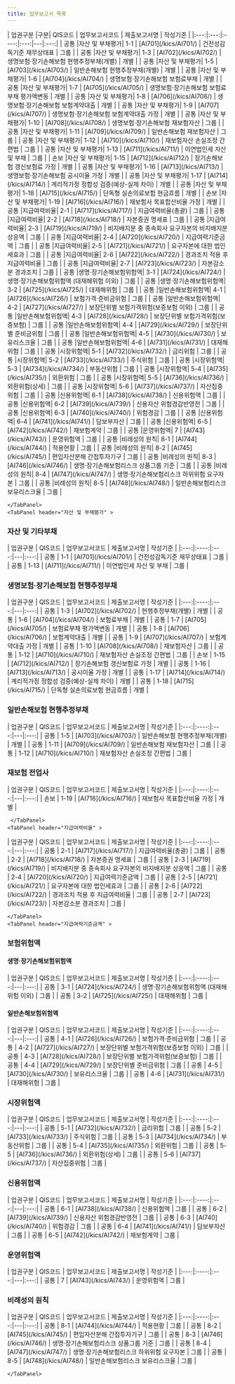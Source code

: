 ```yaml
---
title: 업무보고서 목록
---
```


<TabView>
    <TabPanel header="전체" >
<SubText>
| 업권구분 |구분| QIS코드 | 업무보고서코드 | 제출보고서명 | 작성기준 |
|:---:|:---:|:----:|:---:|---|:---:|
| 공통 |자산 및 부채평가| 1-1  | [AI701](/kics/AI701/) | 건전성감독기준 재무상태표 | 그룹 |
| 공통 |자산 및 부채평가| 1-3  | [AI702](/kics/AI702/) | 생명보험·장기손해보험 현행추정부채(개별) | 개별 |
| 공통 |자산 및 부채평가| 1-5  | [AI703](/kics/AI703/) | 일반손해보험 현행추정부채(개별) | 개별 |
| 공통 |자산 및 부채평가| 1-6  | [AI704](/kics/AI704/) | 생명보험·장기손해보험 보험료부채 | 개별 |
| 공통 |자산 및 부채평가| 1-7  | [AI705](/kics/AI705/) | 생명보험·장기손해보험 보험료부채 평가액변동 | 개별 |
| 공통 |자산 및 부채평가| 1-8  | [AI706](/kics/AI706/) | 생명보험·장기손해보험 보험계약대출 | 개별 |
| 공통 |자산 및 부채평가| 1-9  | [AI707](/kics/AI707/) | 생명보험·장기손해보험 보험계약대출 가정 | 개별 |
| 공통 |자산 및 부채평가| 1-10 | [AI708](/kics/AI708/) | 생명보험·장기손해보험 재보험자산 | 그룹 |
| 공통 |자산 및 부채평가| 1-11 | [AI709](/kics/AI709/) | 일반손해보험 재보험자산 | 그룹 |
| 공통 |자산 및 부채평가| 1-12 | [AI710](/kics/AI710/) | 재보험자산 손실조정 간편법 | 그룹 |
| 공통 |자산 및 부채평가| 1-13 | [AI711](/kics/AI711/) | 이연법인세 자산 및 부채 | 그룹 |
| 손보 |자산 및 부채평가| 1-15 | [AI712](/kics/AI712/) | 장기손해보험 갱신보험료 가정 | 개별 |
| 공통 |자산 및 부채평가| 1-16 | [AI713](/kics/AI713/) | 생명보험·장기손해보험 공시이율 가정 | 개별 |
| 공통 |자산 및 부채평가| 1-17 | [AI714](/kics/AI714/) | 계리적가정 정합성 검증(예상-실제 차이) | 개별 |
| 공통 |자산 및 부채평가| 1-18 | [AI715](/kics/AI715/) | 단독형 실손의료보험 현금흐름 | 개별 |
| 손보 |자산 및 부채평가| 1-19 | [AI716](/kics/AI716/) | 재보험사 목표합산비율 가정 | 개별 |
| 공통 |지급여력비율| 2-1 | [AI717](/kics/AI717/) | 지급여력비율(총괄) | 그룹 |
| 공통 |지급여력비율| 2-2 | [AI718](/kics/AI718/) | 자본증권 명세표 | 그룹 |
| 공통 |지급여력비율| 2-3 | [AI719](/kics/AI719/) | 비지배지분 중 종속회사 요구자본의 비지배지분 상응액 | 그룹 |
| 공통 |지급여력비율| 2-4 | [AI720](/kics/AI720/) | 지급여력기준금액 | 그룹 |
| 공통 |지급여력비율| 2-5 | [AI721](/kics/AI721/) | 요구자본에 대한 법인세효과 | 그룹 |
| 공통 |지급여력비율| 2-6 | [AI722](/kics/AI722/) | 경과조치 적용 후 지급여력비율 | 그룹 |
| 공통 |지급여력비율| 2-7 | [AI723](/kics/AI723/) | 자본감소분 경과조치 | 그룹 |
| 공통 |생명·장기손해보험위험액| 3-1 | [AI724](/kics/AI724/) | 생명·장기손해보험위험액 (대재해위험 이외) | 그룹 |
| 공통 |생명·장기손해보험위험액| 3-2 | [AI725](/kics/AI725/) | 대재해위험 | 그룹 |
| 공통 |일반손해보험위험액| 4-1 | [AI726](/kics/AI726/) | 보험가격·준비금위험 | 그룹 |
| 공통 |일반손해보험위험액| 4-2 | [AI727](/kics/AI727/) | 보장단위별 보험가격위험(보증보험 이외) | 그룹 |
| 공통 |일반손해보험위험액| 4-3 | [AI728](/kics/AI728/) | 보장단위별 보험가격위험(보증보험) | 그룹 |
| 공통 |일반손해보험위험액| 4-4 | [AI729](/kics/AI729/) | 보장단위별 준비금위험 | 그룹 |
| 공통 |일반손해보험위험액| 4-5 | [AI730](/kics/AI730/) | 보유리스크율 | 그룹 |
| 공통 |일반손해보험위험액| 4-6 | [AI731](/kics/AI731/) | 대재해위험 | 그룹 |
| 공통 |시장위험액| 5-1 | [AI732](/kics/AI732/) | 금리위험 | 그룹 |
| 공통 |시장위험액| 5-2 | [AI733](/kics/AI733/) | 주식위험 | 그룹 |
| 공통 |시장위험액| 5-3 | [AI734](/kics/AI734/) | 부동산위험 | 그룹 |
| 공통 |시장위험액| 5-4 | [AI735](/kics/AI735/) | 외환위험 | 그룹 |
| 공통 |시장위험액| 5-5 | [AI736](/kics/AI736/) | 외환위험(상세) | 그룹 |
| 공통 |시장위험액| 5-6 | [AI737](/kics/AI737/) | 자산집중위험 | 그룹 |
| 공통 |신용위험액| 6-1 | [AI738](/kics/AI738/) | 신용위험액 | 그룹 |
| 공통 |신용위험액| 6-2 | [AI739](/kics/AI739/) | 신용자산 위험경감반영전 | 그룹 |
| 공통 |신용위험액| 6-3 | [AI740](/kics/AI740/) | 위험경감 | 그룹 |
| 공통 |신용위험액| 6-4 | [AI741](/kics/AI741/) | 담보부자산 | 그룹 |
| 공통 |신용위험액| 6-5 | [AI742](/kics/AI742/) | 재보험계약 | 그룹 |
| 공통 |운영위험액| 7   | [AI743](/kics/AI743/) | 운영위험액 | 그룹 |
| 공통 |비례성의 원칙| 8-1 | [AI744](/kics/AI744/) | 적용현황 | 그룹 |
| 공통 |비례성의 원칙| 8-2 | [AI745](/kics/AI745/) | 편입자산분해 간접투자기구 | 그룹 |
| 공통 |비례성의 원칙| 8-3 | [AI746](/kics/AI746/) | 생명·장기손해보험리스크 상품그룹 기준 | 그룹 |
| 공통 |비례성의 원칙| 8-4 | [AI747](/kics/AI747/) | 생명·장기손해보험리스크 하위위험 요구자본 | 그룹 |
| 공통 |비례성의 원칙| 8-5 | [AI748](/kics/AI748/) | 일반손해보험리스크 보유리스크율 | 그룹 |
</SubText>

    </TabPanel>
    <TabPanel header="자산 및 부채평가" >
### 자산 및 기타부채

<SubText>
| 업권구분 | QIS코드 | 업무보고서코드 | 제출보고서명 | 작성기준 |
|:---:|:----:|:---:|---|:---:|
| 공통 | 1-1  | [AI701](/kics/AI701/) | 건전성감독기준 재무상태표 | 그룹 |
| 공통 | 1-13 | [AI711](/kics/AI711/) | 이연법인세 자산 및 부채 | 그룹 |
</SubText>

### 생명보험·장기손해보험 현행추정부채

<SubText>
| 업권구분 | QIS코드 | 업무보고서코드 | 제출보고서명 | 작성기준 |
|:---:|:----:|:---:|---|:---:|
| 공통 | 1-3  | [AI702](/kics/AI702/) | 현행추정부채(개별) | 개별 |
| 공통 | 1-6  | [AI704](/kics/AI704/) | 보험료부채 | 개별 |
| 공통 | 1-7  | [AI705](/kics/AI705/) | 보험료부채 평가액변동 | 개별 |
| 공통 | 1-8  | [AI706](/kics/AI706/) | 보험계약대출 | 개별 |
| 공통 | 1-9  | [AI707](/kics/AI707/) | 보험계약대출 가정 | 개별 |
| 공통 | 1-10 | [AI708](/kics/AI708/) | 재보험자산 | 그룹 |
| 공통 | 1-12 | [AI710](/kics/AI710/) | 재보험자산 손실조정 간편법 | 그룹 |
| 손보 | 1-15 | [AI712](/kics/AI712/) | 장기손해보험 갱신보험료 가정 | 개별 |
| 공통 | 1-16 | [AI713](/kics/AI713/) | 공시이율 가정 | 개별 |
| 공통 | 1-17 | [AI714](/kics/AI714/) | 계리적가정 정합성 검증(예상-실제 차이) | 개별 |
| 공통 | 1-18 | [AI715](/kics/AI715/) | 단독형 실손의료보험 현금흐름 | 개별 |

</SubText>

### 일반손해보험 현행추정부채

<SubText>
| 업권구분 | QIS코드 | 업무보고서코드 | 제출보고서명 | 작성기준 |
|:---:|:----:|:---:|---|:---:|
| 공통 | 1-5  | [AI703](/kics/AI703/) | 일반손해보험 현행추정부채(개별) | 개별 |
| 공통 | 1-11 | [AI709](/kics/AI709/) | 일반손해보험 재보험자산 | 그룹 |
| 공통 | 1-12 | [AI710](/kics/AI710/) | 재보험자산 손실조정 간편법 | 그룹 |

</SubText>

### 재보험 전업사

<SubText>
| 업권구분 | QIS코드 | 업무보고서코드 | 제출보고서명 | 작성기준 |
|:---:|:----:|:---:|---|:---:|
| 손보 | 1-19 | [AI716](/kics/AI716/) | 재보험사 목표합산비율 가정 | 개별 |
</SubText>

     </TabPanel>
    <TabPanel header="지급여력비율" >
<SubText>
| 업권구분 | QIS코드 | 업무보고서코드 | 제출보고서명 | 작성기준 |
|:---:|:----:|:---:|---|:---:|
| 공통 | 2-1 | [AI717](/kics/AI717/) | 지급여력비율(총괄) | 그룹 |
| 공통 | 2-2 | [AI718](/kics/AI718/) | 자본증권 명세표 | 그룹 |
| 공통 | 2-3 | [AI719](/kics/AI719/) | 비지배지분 중 종속회사 요구자본의 비지배지분 상응액 | 그룹 |
| 공통 | 2-4 | [AI720](/kics/AI720/) | 지급여력기준금액 | 그룹 |
| 공통 | 2-5 | [AI721](/kics/AI721/) | 요구자본에 대한 법인세효과 | 그룹 |
| 공통 | 2-6 | [AI722](/kics/AI722/) | 경과조치 적용 후 지급여력비율 | 그룹 |
| 공통 | 2-7 | [AI723](/kics/AI723/) | 자본감소분 경과조치 | 그룹 |
</SubText>

    </TabPanel>
    <TabPanel header="지급여력기준금액" >
### 보험위험액

#### 생명·장기손해보험위험액

<SubText>
| 업권구분 | QIS코드 | 업무보고서코드 | 제출보고서명 | 작성기준 |
|:---:|:----:|:---:|---|:---:|
| 공통 | 3-1 | [AI724](/kics/AI724/) | 생명·장기손해보험위험액 (대재해위험 이외) | 그룹 |
| 공통 | 3-2 | [AI725](/kics/AI725/) | 대재해위험 | 그룹 |
</SubText>


#### 일반손해보험위험액

<SubText>
| 업권구분 | QIS코드 | 업무보고서코드 | 제출보고서명 | 작성기준 |
|:---:|:----:|:---:|---|:---:|
| 공통 | 4-1 | [AI726](/kics/AI726/) | 보험가격·준비금위험 | 그룹 |
| 공통 | 4-2 | [AI727](/kics/AI727/) | 보장단위별 보험가격위험(보증보험 이외) | 그룹 |
| 공통 | 4-3 | [AI728](/kics/AI728/) | 보장단위별 보험가격위험(보증보험) | 그룹 |
| 공통 | 4-4 | [AI729](/kics/AI729/) | 보장단위별 준비금위험 | 그룹 |
| 공통 | 4-5 | [AI730](/kics/AI730/) | 보유리스크율 | 그룹 |
| 공통 | 4-6 | [AI731](/kics/AI731/) | 대재해위험 | 그룹 |
</SubText>

### 시장위험액

<SubText>
| 업권구분 | QIS코드 | 업무보고서코드 | 제출보고서명 | 작성기준 |
|:---:|:----:|:---:|---|:---:|
| 공통 | 5-1 | [AI732](/kics/AI732/) | 금리위험 | 그룹 |
| 공통 | 5-2 | [AI733](/kics/AI733/) | 주식위험 | 그룹 |
| 공통 | 5-3 | [AI734](/kics/AI734/) | 부동산위험 | 그룹 |
| 공통 | 5-4 | [AI735](/kics/AI735/) | 외환위험 | 그룹 |
| 공통 | 5-5 | [AI736](/kics/AI736/) | 외환위험(상세) | 그룹 |
| 공통 | 5-6 | [AI737](/kics/AI737/) | 자산집중위험 | 그룹 |
</SubText>


### 신용위험액

<SubText>
| 업권구분 | QIS코드 | 업무보고서코드 | 제출보고서명 | 작성기준 |
|:---:|:----:|:---:|---|:---:|
| 공통 | 6-1 | [AI738](/kics/AI738/) | 신용위험액 | 그룹 |
| 공통 | 6-2 | [AI739](/kics/AI739/) | 신용자산 위험경감반영전 | 그룹 |
| 공통 | 6-3 | [AI740](/kics/AI740/) | 위험경감 | 그룹 |
| 공통 | 6-4 | [AI741](/kics/AI741/) | 담보부자산 | 그룹 |
| 공통 | 6-5 | [AI742](/kics/AI742/) | 재보험계약 | 그룹 |
</SubText>

### 운영위험액

<SubText>
| 업권구분 | QIS코드 | 업무보고서코드 | 제출보고서명 | 작성기준 |
|:---:|:----:|:---:|---|:---:|
| 공통 | 7 | [AI743](/kics/AI743/) | 운영위험액 | 그룹 |
</SubText>

### 비례성의 원칙

<SubText>
| 업권구분 | QIS코드 | 업무보고서코드 | 제출보고서명 | 작성기준 |
|:---:|:----:|:---:|---|:---:|
| 공통 | 8-1 | [AI744](/kics/AI744/) | 적용현황 | 그룹 |
| 공통 | 8-2 | [AI745](/kics/AI745/) | 편입자산분해 간접투자기구 | 그룹 |
| 공통 | 8-3 | [AI746](/kics/AI746/) | 생명·장기손해보험리스크 상품그룹 기준 | 그룹 |
| 공통 | 8-4 | [AI747](/kics/AI747/) | 생명·장기손해보험리스크 하위위험 요구자본 | 그룹 |
| 공통 | 8-5 | [AI748](/kics/AI748/) | 일반손해보험리스크 보유리스크율 | 그룹 |
</SubText>

    </TabPanel>

</TabView>
